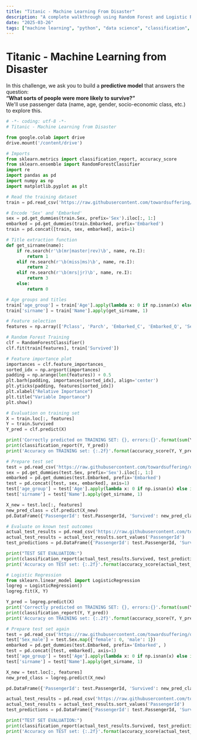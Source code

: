 ```yaml
---
title: "Titanic - Machine Learning From Disaster"
description: "A complete walkthrough using Random Forest and Logistic Regression to predict survival on the Titanic dataset"
date: "2025-03-26"
tags: ["machine learning", "python", "data science", "classification", "titanic"]
---
```


# Titanic - Machine Learning from Disaster

In this challenge, we ask you to build a **predictive model** that answers the question:  
**“What sorts of people were more likely to survive?”**  
We'll use passenger data (name, age, gender, socio-economic class, etc.) to explore this.

```python
# -*- coding: utf-8 -*-
# Titanic - Machine Learning from Disaster

from google.colab import drive
drive.mount('/content/drive')

# Imports
from sklearn.metrics import classification_report, accuracy_score
from sklearn.ensemble import RandomForestClassifier
import re
import pandas as pd
import numpy as np
import matplotlib.pyplot as plt

# Read the training dataset
train = pd.read_csv('https://raw.githubusercontent.com/towardsuffering/data/refs/heads/main/train.csv')

# Encode 'Sex' and 'Embarked'
sex = pd.get_dummies(train.Sex, prefix='Sex').iloc[:, 1:]
embarked = pd.get_dummies(train.Embarked, prefix='Embarked')
train = pd.concat([train, sex, embarked], axis=1)

# Title extraction function
def get_sirname(name):
    if re.search(r'\b(mr|master|rev)\b', name, re.I):
        return 1
    elif re.search(r'\b(miss|ms)\b', name, re.I):
        return 2
    elif re.search(r'\b(mrs|jr)\b', name, re.I):
        return 3
    else:
        return 0

# Age groups and titles
train['age_group'] = train['Age'].apply(lambda x: 0 if np.isnan(x) else int(int(x - 1)/10) + 1)
train['sirname'] = train['Name'].apply(get_sirname, 1)

# Feature selection
features = np.array(['Pclass', 'Parch', 'Embarked_C', 'Embarked_Q', 'Sex_male', 'age_group', 'sirname'])

# Random Forest Training
clf = RandomForestClassifier()
clf.fit(train[features], train['Survived'])

# Feature importance plot
importances = clf.feature_importances_
sorted_idx = np.argsort(importances)
padding = np.arange(len(features)) + 0.5
plt.barh(padding, importances[sorted_idx], align='center')
plt.yticks(padding, features[sorted_idx])
plt.xlabel("Relative Importance")
plt.title("Variable Importance")
plt.show()

# Evaluation on training set
X = train.loc[:, features]
Y = train.Survived
Y_pred = clf.predict(X)

print('Correctly predicted on TRAINING SET: {}, errors:{}'.format(sum(Y == Y_pred), sum(Y != Y_pred)))
print(classification_report(Y, Y_pred))
print('Accuracy on TRAINING set: {:.2f}'.format(accuracy_score(Y, Y_pred)))

# Prepare test set
test = pd.read_csv('https://raw.githubusercontent.com/towardsuffering/data/refs/heads/main/test.csv')
sex = pd.get_dummies(test.Sex, prefix='Sex').iloc[:, 1:]
embarked = pd.get_dummies(test.Embarked, prefix='Embarked')
test = pd.concat([test, sex, embarked], axis=1)
test['age_group'] = test['Age'].apply(lambda x: 0 if np.isnan(x) else int(int(x - 1)/10) + 1)
test['sirname'] = test['Name'].apply(get_sirname, 1)

X_new = test.loc[:, features]
new_pred_class = clf.predict(X_new)
pd.DataFrame({'PassengerId': test.PassengerId, 'Survived': new_pred_class}).set_index('PassengerId').to_csv('decisionTree.csv')

# Evaluate on known test outcomes
actual_test_results = pd.read_csv('https://raw.githubusercontent.com/towardsuffering/data/refs/heads/main/gender_submission.csv')
actual_test_results = actual_test_results.sort_values('PassengerId')
test_predictions = pd.DataFrame({'PassengerId': test.PassengerId, 'Survived': new_pred_class}).sort_values('PassengerId')

print("TEST SET EVALUATION:")
print(classification_report(actual_test_results.Survived, test_predictions.Survived))
print('Accuracy on TEST set: {:.2f}'.format(accuracy_score(actual_test_results.Survived, test_predictions.Survived)))

# Logistic Regression
from sklearn.linear_model import LogisticRegression
logreg = LogisticRegression()
logreg.fit(X, Y)

Y_pred = logreg.predict(X)
print('Correctly predicted on TRAINING SET: {}, errors:{}'.format(sum(Y == Y_pred), sum(Y != Y_pred)))
print(classification_report(Y, Y_pred))
print('Accuracy on TRAINING set: {:.2f}'.format(accuracy_score(Y, Y_pred)))

# Prepare test set again
test = pd.read_csv('https://raw.githubusercontent.com/towardsuffering/data/refs/heads/main/test.csv')
test['Sex_male'] = test.Sex.map({'female': 0, 'male': 1})
embarked = pd.get_dummies(test.Embarked, prefix='Embarked', )
test = pd.concat([test, embarked], axis=1)
test['age_group'] = test['Age'].apply(lambda x: 0 if np.isnan(x) else int(int(x - 1)/10) + 1)
test['sirname'] = test['Name'].apply(get_sirname, 1)

X_new = test.loc[:, features]
new_pred_class = logreg.predict(X_new)

pd.DataFrame({'PassengerId': test.PassengerId, 'Survived': new_pred_class}).set_index('PassengerId').to_csv('logreg.csv')

actual_test_results = pd.read_csv('https://raw.githubusercontent.com/towardsuffering/data/refs/heads/main/gender_submission.csv')
actual_test_results = actual_test_results.sort_values('PassengerId')
test_predictions = pd.DataFrame({'PassengerId': test.PassengerId, 'Survived': new_pred_class}).sort_values('PassengerId')

print("TEST SET EVALUATION:")
print(classification_report(actual_test_results.Survived, test_predictions.Survived))
print('Accuracy on TEST set: {:.2f}'.format(accuracy_score(actual_test_results.Survived, test_predictions.Survived)))
